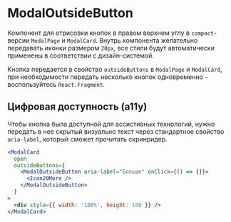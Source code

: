 <Overview>

# ModalOutsideButton

Компонент для отрисовки кнопок в правом верхнем углу в `compact`-версии `ModalPage` и `ModalCard`.
Внутрь компонента желательно передавать иконки размером `20px`,
все стили будут автоматически применены в соответствии с дизайн-системой.

Кнопка передается в свойство `outsideButtons` в `ModalPage` и `ModalCard`,
при необходимости передать несколько кнопок одновременно - воспользуйтесь `React.Fragment`.

</Overview>

## Цифровая доступность (a11y)

Чтобы кнопка была доступной для ассистивных технологий, нужно передать в нее скрытый визуально текст
через стандартное свойство `aria-label`, который сможет прочитать скринридер.

```jsx { "props": { "layout": false, "iframe": true } }
<ModalCard
  open
  outsideButtons={
    <ModalOutsideButton aria-label="Больше" onClick={() => {}}>
      <Icon20More />
    </ModalOutsideButton>
  }
>
  <div style={{ width: '100%', height: 100 }} />
</ModalCard>
```
